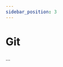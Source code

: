 ```yaml
---
sidebar_position: 3
---
```



# Git

<div
  style={{
    width: 300,
    maxWidth: "100%",
    float: "right",
    margin: "0 1rem 1rem 1rem",
  }}
>
  <GIT style={{ width: "100%", height: "100%" }} />
</div>

...
